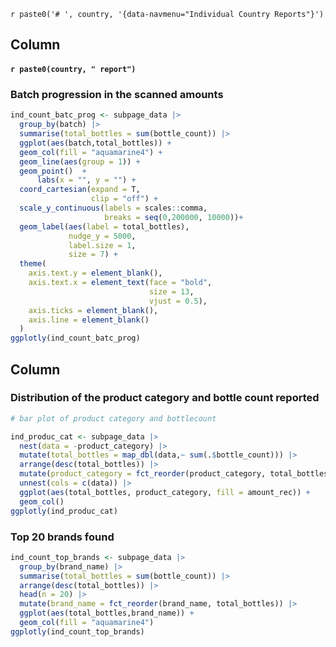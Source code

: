 `r paste0('# ', country, '{data-navmenu="Individual Country Reports"}')`



Column
------------------------

#### `r paste0(country, " report")`

### Batch progression in the scanned amounts

```r
ind_count_batc_prog <- subpage_data |> 
  group_by(batch) |> 
  summarise(total_bottles = sum(bottle_count)) |> 
  ggplot(aes(batch,total_bottles)) +
  geom_col(fill = "aquamarine4") +
  geom_line(aes(group = 1)) +
  geom_point()  +
      labs(x = "", y = "") +
  coord_cartesian(expand = T,
                  clip = "off") +
  scale_y_continuous(labels = scales::comma,
                     breaks = seq(0,200000, 10000))+
  geom_label(aes(label = total_bottles),
             nudge_y = 5000,
             label.size = 1,
             size = 7) + 
  theme(
    axis.text.y = element_blank(),
    axis.text.x = element_text(face = "bold",
                               size = 13,
                               vjust = 0.5),
    axis.ticks = element_blank(),
    axis.line = element_blank()
  )
ggplotly(ind_count_batc_prog)
```



Column
------------


### Distribution of the product category and bottle count reported

```r
# bar plot of product category and bottlecount

ind_produc_cat <- subpage_data |>
  nest(data = -product_category) |> 
  mutate(total_bottles = map_dbl(data,~ sum(.$bottle_count))) |> 
  arrange(desc(total_bottles)) |> 
  mutate(product_category = fct_reorder(product_category, total_bottles)) |> 
  unnest(cols = c(data)) |> 
  ggplot(aes(total_bottles, product_category, fill = amount_rec)) + 
  geom_col()
ggplotly(ind_produc_cat)
```


### Top 20 brands found

```r
ind_count_top_brands <- subpage_data |> 
  group_by(brand_name) |> 
  summarise(total_bottles = sum(bottle_count)) |> 
  arrange(desc(total_bottles)) |> 
  head(n = 20) |> 
  mutate(brand_name = fct_reorder(brand_name, total_bottles)) |> 
  ggplot(aes(total_bottles,brand_name)) +
  geom_col(fill = "aquamarine4")
ggplotly(ind_count_top_brands)



```
